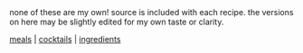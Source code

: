 <section className="content">
  none of these are my own! source is included with each recipe. the versions on here may be slightly edited for my own taste or clarity.

[meals](/recipes/meals) | [cocktails](/recipes/cocktails) | [ingredients](/recipes/ingredients)

</section>
